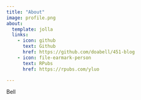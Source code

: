 ```yaml
---
title: "About"
image: profile.png
about:
  template: jolla
  links:
    - icon: github
      text: Github
      href: https://github.com/doabell/451-blog
    - icon: file-earmark-person
      text: RPubs
      href: https://rpubs.com/yluo

---
```


Bell
